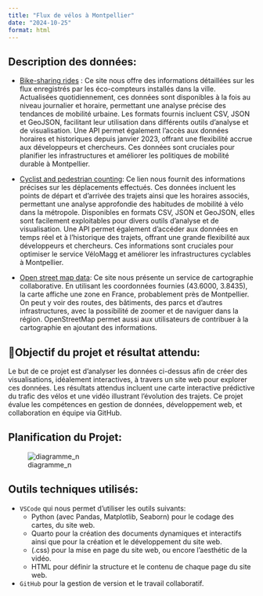 ```yaml
---
title: "Flux de vélos à Montpellier"
date: "2024-10-25"
format: html
---
```


## Description des données:
- [Bike-sharing rides](https://data.montpellier3m.fr/dataset/courses-des-velos-velomagg-de-montpellier-mediterranee-metropole) :
Ce site nous offre des informations détaillées sur les flux enregistrés par les éco-compteurs installés dans la ville. Actualisées quotidiennement, ces données sont disponibles à la fois au niveau journalier et horaire, permettant une analyse précise des tendances de mobilité urbaine. Les formats fournis incluent CSV, JSON et GeoJSON, facilitant leur utilisation dans différents outils d’analyse et de visualisation. Une API permet également l’accès aux données horaires et historiques depuis janvier 2023, offrant une flexibilité accrue aux développeurs et chercheurs. Ces données sont cruciales pour planifier les infrastructures et améliorer les politiques de mobilité durable à Montpellier.  

- [Cyclist and pedestrian counting](https://data.montpellier3m.fr/dataset/comptages-velo-et-pieton-issus-des-compteurs-de-velo):
Ce lien nous fournit des informations précises sur les déplacements effectués. Ces données incluent les points de départ et d’arrivée des trajets ainsi que les horaires associés, permettant une analyse approfondie des habitudes de mobilité à vélo dans la métropole. Disponibles en formats CSV, JSON et GeoJSON, elles sont facilement exploitables pour divers outils d’analyse et de visualisation. Une API permet également d’accéder aux données en temps réel et à l’historique des trajets, offrant une grande flexibilité aux développeurs et chercheurs. Ces informations sont cruciales pour optimiser le service VéloMagg et améliorer les infrastructures cyclables à Montpellier.  


- [Open street map data](https://www.openstreetmap.org/#map=11/43.6000/3.8435):
Ce site nous présente un service de cartographie collaborative. En utilisant les coordonnées fournies (43.6000, 3.8435), la carte affiche une zone en France, probablement près de Montpellier. On peut y voir des routes, des bâtiments, des parcs et d'autres infrastructures, avec la possibilité de zoomer et de naviguer dans la région. OpenStreetMap permet aussi aux utilisateurs de contribuer à la cartographie en ajoutant des informations.


## 🎯Objectif du projet et résultat attendu:
Le but de ce projet est d'analyser les données ci-dessus afin de créer des visualisations, idéalement interactives, à travers un site web pour explorer ces données. Les résultats attendus incluent une carte interactive prédictive du trafic des vélos et une vidéo illustrant l'évolution des trajets.
Ce projet évalue les compétences en gestion de données, développement web, et collaboration en équipe via GitHub.

## Planification du Projet:



![diagramme_n](https://github.com/user-attachments/assets/f37713fe-6442-4f22-a45d-e4a508b10a79)

## Outils techniques utilisés:
- `VSCode` qui nous permet d'utiliser les outils suivants:
   - Python (avec Pandas, Matplotlib, Seaborn) pour le codage des cartes, du site web.
   - Quarto pour la création des documents dynamiques et interactifs ainsi que pour la création et le développement du site web.
   - (.css) pour la mise en page du site web, ou encore l'aesthétic de la vidéo.
   - HTML pour définir la structure et le contenu de chaque page du site web.
- `GitHub` pour la gestion de version et le travail collaboratif.

